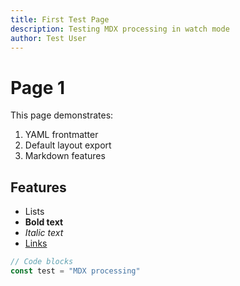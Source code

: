 ```yaml
---
title: First Test Page
description: Testing MDX processing in watch mode
author: Test User
---
```



# Page 1

This page demonstrates:

1. YAML frontmatter
2. Default layout export
3. Markdown features

## Features

- Lists
- **Bold text**
- *Italic text*
- [Links](https://example.com)

```js
// Code blocks
const test = "MDX processing"
```

    
    
    